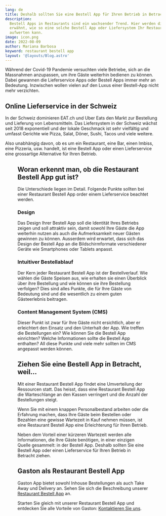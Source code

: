 ```yaml
---
lang: de
title: Deshalb sollten Sie eine Bestell App für Ihren Betrieb in Betracht ziehen
description:
  Bestell Apps in Restaurants sind ein wachsender Trend. Hier werden die Gründe
  erwähnt, wie so eine solche Bestell App oder Liefersystem Ihr Restaurant
  aufwerten kann.
image: icon.png
date: 2022-08-09
author: Mariana Barbosa
keyword: restaurant bestell app
layout: '@layouts/Blog.astro'
---
```



Während der Covid-19 Pandemie versuchten viele Betriebe, sich an die Massnahmen
anzupassen, um ihre Gäste weiterhin bedienen zu können. Dabei gewannen die
Lieferservice Apps oder Bestell Apps immer mehr an Bedeutung. Inzwischen wollen
vielen auf den Luxus einer Bestell-App nicht mehr verzichten.

## Online Lieferservice in der Schweiz

In der Schweiz dominieren EAT.ch und Uber Eats den Markt zur Bestellung und
Lieferung von Lebensmitteln. Das Liefersystem in der Schweiz wächst seit 2018
exponentiell und der lokale Geschmack ist sehr vielfältig und umfasst Gerichte
wie Pizza, Salat, Döner, Sushi, Tacos und viele weitere.

Also unabhängig davon, ob es um ein Restaurant, eine Bar, einen
Imbiss, eine Pizzeria, usw. handelt, ist eine Bestell App oder einen Lieferservice eine grossartige Alternative für Ihren Betrieb. 

<Figure
  src={import('./restaurant-bestell-app.jpg')}
  caption="Gäste wählen ihre Bestellung über die Restaurant Bestell App."
  size="article"
/>

## Woran erkennt man, ob die Restaurant Bestell App gut ist?

Die Unterschiede liegen im Detail. Folgende Punkte sollten bei einer Restaurant
Bestell App order einem Lieferservice beachtet werden.

### Design

Das Design Ihrer Bestell App soll die Identität Ihres Betriebs zeigen und soll
attraktiv sein, damit sowohl Ihre Gäste die App weiterhin nutzen als auch die
Aufmerksamkeit neuer Gästen gewinnen zu können. Ausserdem wird erwartet, dass
sich das Design der Bestell App an die Bildschirmformate verschiedener Geräte
wie Smartphones oder Tablets anpasst.

### Intuitiver Bestellablauf

Der Kern jeder Restaurant Bestell App ist der Bestellverlauf. Wie wählen die
Gäste Speisen aus, wie erhalten sie einen Überblick über ihre Bestellung und wie
können sie ihre Bestellung verfolgen? Dies sind alles Punkte, die für Ihre Gäste
von Bedeutung sind und die wesentlich zu einem guten Gästeerlebnis beitragen.

### Content Management System (CMS)

Dieser Punkt ist zwar für Ihre Gäste nicht ersichtlich, aber er erleichtert den
Einsatz und den Unterhalt der App. Wie treffen die Bestellungen ein? Wie können
Sie die Bestell App einrichten? Welche Informationen sollte die Bestell App
enthalten? All diese Punkte und viele mehr sollten im CMS angepasst werden
können.

## Ziehen Sie eine Bestell App in Betracht, weil...

Mit einer Restaurant Bestell App findet eine Umverteilung der Ressourcen statt. Das heisst, dass eine Restaurant Bestell App die Warteschlange an den Kassen verringert und die Anzahl der Bestellungen steigt.

Wenn Sie mit einem knappen Personalbestand arbeiten oder die Erfahrung machen, dass Ihre Gäste beim Bestellen oder Bezahlen eine gewisse Wartezeit in Kauf nehmen müssen, ist eine Restaurant Bestell App eine Erleichterung für Ihren Betrieb.

Neben dem Vorteil einer kürzeren Wartezeit werden alle Informationen, die Ihre Gäste benötigen, in einer einzigen Quelle gesammelt: in der Bestell App. Deshalb sollten Sie eine Bestell App oder einen Lieferservice für Ihren Betrieb
in Betracht ziehen.

## Gaston als Restaurant Bestell App

Gaston App bietet sowohl Inhouse Bestellungen als auch Take Away und Delivery an. Sehen Sie sich die
Beschreibung unserer [Restaurant Bestell App](../../restaurant-bestell-app/) an.

Starten Sie gleich mit unserer Restaurant Bestell App und entdecken Sie alle Vorteile von Gaston: [Kontaktieren Sie uns](../../kontakt).
